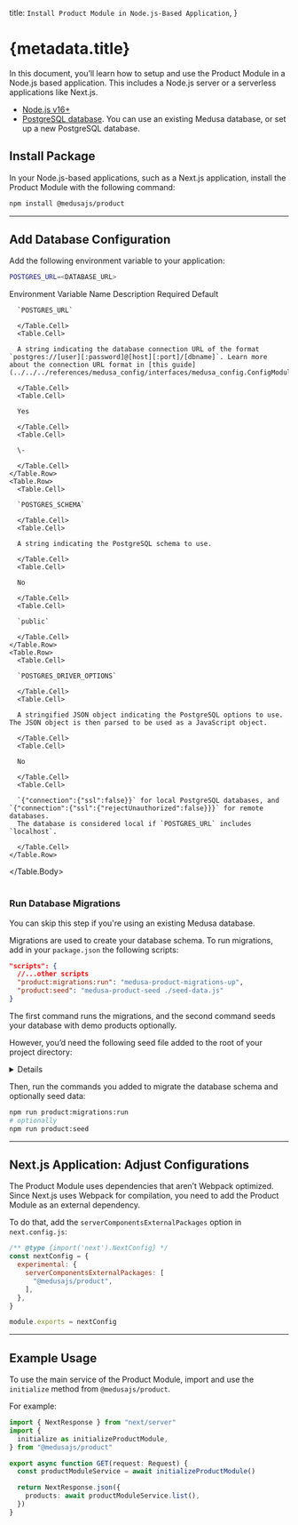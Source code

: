
  title: `Install Product Module in Node.js-Based Application`,
}

# {metadata.title}

In this document, you’ll learn how to setup and use the Product Module in a Node.js based application. This includes a Node.js server or a serverless applications like Next.js.

<Note type="check">

- [Node.js v16+](https://nodejs.org/en/download)
- [PostgreSQL database](https://www.postgresql.org/docs/current/sql-createdatabase.html). You can use an existing Medusa database, or set up a new PostgreSQL database.

</Note>

## Install Package

In your Node.js-based applications, such as a Next.js application, install the Product Module with the following command:

```bash npm2yarn
npm install @medusajs/product
```

---

## Add Database Configuration

Add the following environment variable to your application:

```bash
POSTGRES_URL=<DATABASE_URL>
```

<Table>
  <Table.Header>
    <Table.Row>
      <Table.HeaderCell>Environment Variable Name</Table.HeaderCell>
      <Table.HeaderCell>Description</Table.HeaderCell>
      <Table.HeaderCell>Required</Table.HeaderCell>
      <Table.HeaderCell>Default</Table.HeaderCell>
    </Table.Row>
  </Table.Header>
  <Table.Body>
    <Table.Row>
      <Table.Cell>
      
      `POSTGRES_URL`
      
      </Table.Cell>
      <Table.Cell>
      
      A string indicating the database connection URL of the format `postgres://[user][:password]@[host][:port]/[dbname]`. Learn more about the connection URL format in [this guide](../../../references/medusa_config/interfaces/medusa_config.ConfigModule/page.mdx#database_url).
      
      </Table.Cell>
      <Table.Cell>
      
      Yes
      
      </Table.Cell>
      <Table.Cell>
      
      \-
      
      </Table.Cell>
    </Table.Row>
    <Table.Row>
      <Table.Cell>
      
      `POSTGRES_SCHEMA`
      
      </Table.Cell>
      <Table.Cell>
      
      A string indicating the PostgreSQL schema to use.
      
      </Table.Cell>
      <Table.Cell>
      
      No
      
      </Table.Cell>
      <Table.Cell>
      
      `public`
      
      </Table.Cell>
    </Table.Row>
    <Table.Row>
      <Table.Cell>
      
      `POSTGRES_DRIVER_OPTIONS`
      
      </Table.Cell>
      <Table.Cell>
      
      A stringified JSON object indicating the PostgreSQL options to use. The JSON object is then parsed to be used as a JavaScript object.
      
      </Table.Cell>
      <Table.Cell>
      
      No
      
      </Table.Cell>
      <Table.Cell>
      
      `{"connection":{"ssl":false}}` for local PostgreSQL databases, and `{"connection":{"ssl":{"rejectUnauthorized":false}}}` for remote databases.
      The database is considered local if `POSTGRES_URL` includes `localhost`.
      
      </Table.Cell>
    </Table.Row>
  </Table.Body>
</Table>

### Run Database Migrations

<Note>

You can skip this step if you're using an existing Medusa database.

</Note>

Migrations are used to create your database schema. To run migrations, add in your `package.json` the following scripts:

```json
"scripts": {
  //...other scripts
  "product:migrations:run": "medusa-product-migrations-up",
  "product:seed": "medusa-product-seed ./seed-data.js"
}
```

The first command runs the migrations, and the second command seeds your database with demo products optionally.

However, you’d need the following seed file added to the root of your project directory:

<Details summaryContent="Seed File">

    ```js
    const productCategoriesData = [
      {
        id: "category-0",
        name: "category 0",
        parent_category_id: null,
      },
      {
        id: "category-1",
        name: "category 1",
        parent_category_id: "category-0",
      },
      {
        id: "category-1-a",
        name: "category 1 a",
        parent_category_id: "category-1",
      },
      {
        id: "category-1-b",
        name: "category 1 b",
        parent_category_id: "category-1",
        is_internal: true,
      },
      {
        id: "category-1-b-1",
        name: "category 1 b 1",
        parent_category_id: "category-1-b",
      },
    ]
    
    const productsData = [
      {
        id: "test-1",
        title: "product 1",
        status: "published",
        descriptions: "Lorem ipsum dolor sit amet, consectetur.",
        tags: [
          {
            id: "tag-1",
            value: "France",
          },
        ],
        categories: [
          {
            id: "category-0",
          },
        ],
      },
      {
        id: "test-2",
        title: "product",
        status: "published",
        descriptions: "Lorem ipsum dolor sit amet, consectetur.",
        tags: [
          {
            id: "tag-2",
            value: "Germany",
          },
        ],
        categories: [
          {
            id: "category-1",
          },
        ],
      },
    ]
    
    const variantsData = [
      {
        id: "test-1",
        title: "variant title",
        sku: "sku 1",
        product: { id: productsData[0].id },
        inventory_quantity: 10,
      },
      {
        id: "test-2",
        title: "variant title",
        sku: "sku 2",
        product: { id: productsData[1].id },
        inventory_quantity: 10,
      },
    ]
    
    module.exports = {
      productCategoriesData,
      productsData,
      variantsData,
    }
    ```

</Details>

Then, run the commands you added to migrate the database schema and optionally seed data:

```bash npm2yarn
npm run product:migrations:run
# optionally
npm run product:seed
```

---

## Next.js Application: Adjust Configurations

The Product Module uses dependencies that aren’t Webpack optimized. Since Next.js uses Webpack for compilation, you need to add the Product Module as an external dependency.

To do that, add the `serverComponentsExternalPackages` option in `next.config.js`:

```js title="next.config.js"
/** @type {import('next').NextConfig} */
const nextConfig = {
  experimental: {
    serverComponentsExternalPackages: [
      "@medusajs/product",
    ],
  },
}

module.exports = nextConfig
```

---

## Example Usage

To use the main service of the Product Module, import and use the `initialize` method from `@medusajs/product`.

For example:

```ts
import { NextResponse } from "next/server"
import { 
  initialize as initializeProductModule,
} from "@medusajs/product"

export async function GET(request: Request) {
  const productModuleService = await initializeProductModule()

  return NextResponse.json({
    products: await productModuleService.list(),
  })
}
```
